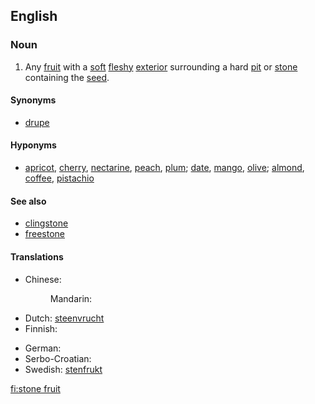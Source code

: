{{wikipedia|Drupe}}
==English==

===Noun===
{{en-noun|sg=[[stone]] [[fruit]]}}

# Any [[fruit]] with a [[soft]] [[fleshy]] [[exterior]] surrounding a hard [[pit]] or [[stone]] containing the [[seed]].

====Synonyms====
* [[drupe]]

====Hyponyms====
*[[apricot]], [[cherry]], [[nectarine]], [[peach]], [[plum]]; [[date]], [[mango]], [[olive]]; [[almond]], [[coffee]], [[pistachio]]

====See also====
*[[clingstone]]
*[[freestone]]

====Translations====
{{trans-top|fruit with soft flesh and a hard pit}}
* Chinese:
*: Mandarin: {{t|cmn|核果|tr=héguǒ|sc=Hani}}
* Dutch: [[steenvrucht]] {{f}}
* Finnish: {{t+|fi|luumarja}}
{{trans-mid}}
* German: {{t+|de|Steinfrucht|f}}
* Serbo-Croatian: {{tø|sh|koštunica|xs=Serbo-Croatian}}
* Swedish: [[stenfrukt]] {{c}}
{{trans-bottom}}

[[fi:stone fruit]]
